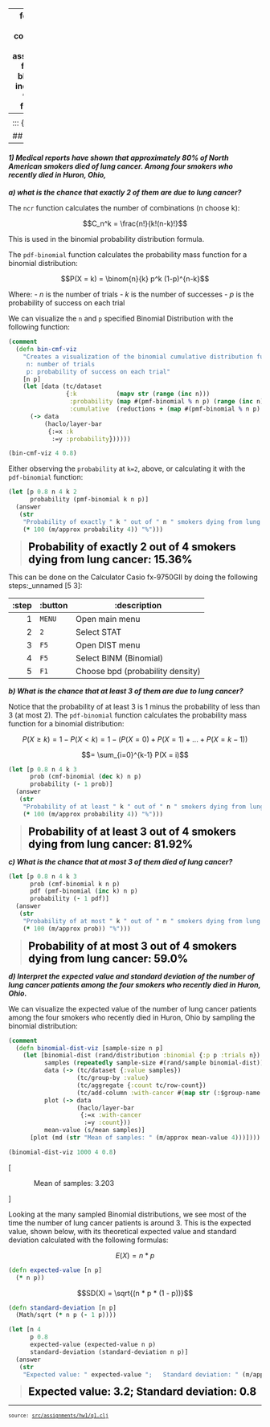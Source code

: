 
---
format:
  html: {toc: true, toc-depth: 3, theme: cosmo, number-sections: false, output-file: assignments.hw1.q1.html}
fontsize: 0.9em
code-block-background: true
include-in-header: {text: '<link rel = "icon" href = "data:," />'}
toc-title-numbers: false
number-depth: 0

---
<style></style><style>.printedClojure .sourceCode {
  background-color: transparent;
  border-style: none;
}
</style><style>.clay-limit-image-width .clay-image {max-width: 100%}
.clay-side-by-side .sourceCode {margin: 0}
.clay-side-by-side {margin: 1em 0}
</style>
<script src="assignments.hw1.q1_files/md-default2.js" type="text/javascript"></script><script src="assignments.hw1.q1_files/md-default3.js" type="text/javascript"></script><script src="assignments.hw1.q1_files/katex4.js" type="text/javascript"></script><script src="assignments.hw1.q1_files/vega5.js" type="text/javascript"></script><script src="assignments.hw1.q1_files/vega6.js" type="text/javascript"></script><script src="assignments.hw1.q1_files/vega7.js" type="text/javascript"></script><link href="https://cdn.jsdelivr.net/npm/katex@0.16.10/dist/katex.min.css" rel="stylesheet" type="text/css" />

::: {.sourceClojure}
```clojure
(ns assignments.hw1.q1
  (:require
   [assignments.hw1.utils :refer :all]
   [fastmath.core :as m]
   [fastmath.random :as rand]
   [fastmath.stats :as s]
   [scicloj.hanamicloth.v1.api :as haclo]
   [tablecloth.api :as tc]))
```
:::


## Question 1
---

#### *1) Medical reports have shown that approximately 80% of North American smokers died of lung cancer. Among four smokers who recently died in Huron, Ohio,*

***a) what is the chance that exactly 2 of them are due to lung cancer?***

The `ncr` function calculates the number of combinations (n choose k):



$$C_n^k = \frac{n!}{k!(n-k)!}$$

This is used in the binomial probability distribution formula.

The `pdf-binomial` function calculates the probability mass function for a binomial distribution:

$$P(X = k) = \binom{n}{k} p^k (1-p)^{n-k}$$

Where:
        - $n$ is the number of trials
        - $k$ is the number of successes
        - $p$ is the probability of success on each trial

We can visualize the `n` and `p` specified Binomial Distribution with the following function:


::: {.sourceClojure}
```clojure
(comment
  (defn bin-cmf-viz
    "Creates a visualization of the binomial cumulative distribution function.
     n: number of trials
     p: probability of success on each trial"
    [n p]
    (let [data (tc/dataset
                {:k           (mapv str (range (inc n)))
                 :probability (map #(pmf-binomial % n p) (range (inc n)))
                 :cumulative  (reductions + (map #(pmf-binomial % n p) (range (inc n))))})]
      (-> data
          (haclo/layer-bar
           {:=x :k
            :=y :probability})))))
```
:::



::: {.sourceClojure}
```clojure
(bin-cmf-viz 4 0.8)
```
:::



```{=html}
<div><script>vegaEmbed(document.currentScript.parentElement, {"encoding":{"x":{"field":"x","type":"nominal"},"y":{"field":"y","type":"nominal"}},"usermeta":{"embedOptions":{"renderer":"svg"}},"width":400,"background":"floralwhite","layer":[{"mark":{"type":"bar","tooltip":true},"encoding":{"x":{"field":"k","type":"nominal"},"y":{"field":"probability","type":"quantitative"}},"data":{"values":"k,probability,cumulative\n0,0.0015999999999999986,0.0015999999999999986\n1,0.025599999999999984,0.02719999999999998\n2,0.15359999999999996,0.18079999999999993\n3,0.4096,0.5903999999999999\n4,0.4096000000000001,1.0\n","format":{"type":"csv"}}}],"height":300,"data":{"url":"assignments.hw1.q1_files\/0.csv","format":{"type":"csv"}}});</script></div>
```


Either observing the `probability` at `k=2`, above, or calculating it with the `pdf-binomial` function:


::: {.sourceClojure}
```clojure
(let [p 0.8 n 4 k 2
      probability (pmf-binomial k n p)]
  (answer
   (str
    "Probability of exactly " k " out of " n " smokers dying from lung cancer: "
    (* 100 (m/approx probability 4)) "%")))
```
:::


> <span style="color: black; font-size: 1.5em;">**Probability of exactly 2 out of 4 smokers dying from lung cancer: 15.36%**</span>

This can be done on the Calculator Casio fx-9750GII by doing the following steps:_unnamed [5 3]:

| :step | :button |                     :description |
|------:|---------|----------------------------------|
|     1 |  `MENU` |                   Open main menu |
|     2 |     `2` |                      Select STAT |
|     3 |    `F5` |                   Open DIST menu |
|     4 |    `F5` |           Select BINM (Binomial) |
|     5 |    `F1` | Choose bpd (probability density) |


***b) What is the chance that at least 3 of them are due to lung cancer?***

Notice that the probability of at least 3 is 1 minus the probability of less than 3 (at most 2). The `pdf-binomial` function calculates the probability mass function for a binomial distribution:

$$P(X \geq k) = 1 - P(X < k) = 1 - (P(X = 0) + P(X = 1) + ... + P(X = k-1))$$

$$= \sum_{i=0}^{k-1} P(X = i)$$


::: {.sourceClojure}
```clojure
(let [p 0.8 n 4 k 3
      prob (cmf-binomial (dec k) n p)
      probability (- 1 prob)]
  (answer
   (str
    "Probability of at least " k " out of " n " smokers dying from lung cancer: "
    (* 100 (m/approx probability 4)) "%")))
```
:::


> <span style="color: black; font-size: 1.5em;">**Probability of at least 3 out of 4 smokers dying from lung cancer: 81.92%**</span>

***c) What is the chance that at most 3 of them died of lung cancer?***


::: {.sourceClojure}
```clojure
(let [p 0.8 n 4 k 3
      prob (cmf-binomial k n p)
      pdf (pmf-binomial (inc k) n p)
      probability (- 1 pdf)]
  (answer
   (str
    "Probability of at most " k " out of " n " smokers dying from lung cancer: "
    (* 100 (m/approx prob)) "%")))
```
:::


> <span style="color: black; font-size: 1.5em;">**Probability of at most 3 out of 4 smokers dying from lung cancer: 59.0%**</span>

***d) Interpret the expected value and standard deviation of the number of lung cancer patients among the four smokers who recently died in Huron, Ohio.***

We can visualize the expected value of the number of lung cancer patients among the four smokers who recently died in Huron, Ohio by sampling the binomial distribution:


::: {.sourceClojure}
```clojure
(comment
  (defn binomial-dist-viz [sample-size n p]
    (let [binomial-dist (rand/distribution :binomial {:p p :trials n})
          samples (repeatedly sample-size #(rand/sample binomial-dist))
          data (-> (tc/dataset {:value samples})
                   (tc/group-by :value)
                   (tc/aggregate {:count tc/row-count})
                   (tc/add-column :with-cancer #(map str (:$group-name %))))
          plot (-> data
                   (haclo/layer-bar
                    {:=x :with-cancer
                     :=y :count}))
          mean-value (s/mean samples)]
      [plot (md (str "Mean of samples: " (m/approx mean-value 4)))])))
```
:::



::: {.sourceClojure}
```clojure
(binomial-dist-viz 1000 4 0.8)
```
:::



```{=html}
<div><p>[</p><div class="clay-sequential" style="margin-left:10%;width:110%;"><div><script>vegaEmbed(document.currentScript.parentElement, {"encoding":{"x":{"field":"x","type":"nominal"},"y":{"field":"y","type":"nominal"}},"usermeta":{"embedOptions":{"renderer":"svg"}},"width":400,"background":"floralwhite","layer":[{"mark":{"type":"bar","tooltip":true},"encoding":{"x":{"field":"with-cancer","type":"nominal"},"y":{"field":"count","type":"quantitative"}},"data":{"values":"$group-name,count,with-cancer\n3,416,3\n4,408,4\n2,148,2\n1,27,1\n0,1,0\n","format":{"type":"csv"}}}],"height":300,"data":{"url":"assignments.hw1.q1_files\/1.csv","format":{"type":"csv"}}});</script></div><div><p>Mean of samples: 3.203</p></div></div><p>]</p></div>
```


Looking at the many sampled Binomial distributions, we see most of the time the number of lung cancer patients is around 3. This is the expected value, shown below, with its theoretical expected value and standard deviation calculated with the following formulas:

$$E(X) = n * p$$


::: {.sourceClojure}
```clojure
(defn expected-value [n p]
  (* n p))
```
:::


$$SD(X) = \sqrt{(n * p * (1 - p))}$$


::: {.sourceClojure}
```clojure
(defn standard-deviation [n p]
  (Math/sqrt (* n p (- 1 p))))
```
:::



::: {.sourceClojure}
```clojure
(let [n 4
      p 0.8
      expected-value (expected-value n p)
      standard-deviation (standard-deviation n p)]
  (answer
   (str
    "Expected value: " expected-value ";   Standard deviation: " (m/approx standard-deviation))))
```
:::


> <span style="color: black; font-size: 1.5em;">**Expected value: 3.2;   Standard deviation: 0.8**</span>


```{=html}
<div style="background-color:grey;height:2px;width:100%;"></div>
```



```{=html}
<div><pre><small><small>source: <a href="https://github.com/adabwana/f24-m6410-hw1/blob/main/src/assignments/hw1/q1.clj">src/assignments/hw1/q1.clj</a></small></small></pre></div>
```
